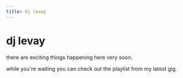 ```yaml
---
title: dj levay
---
```


# dj levay

there are exciting things happening here very soon.

while you're waiting you can check out the playlist from my latest gig.

<SoundCloudPlaylist url="https://api.soundcloud.com/playlists/1347478645"/>

